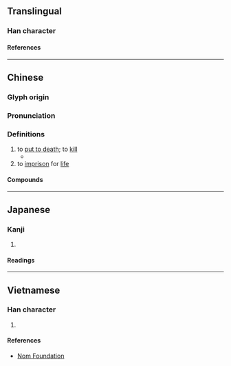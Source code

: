{{character info}}
==Translingual==

===Han character===
{{Han char|rn=78|rad=歹|as=09|sn=13|four=17214|canj=MNMEM,MNNEM|ids=⿰歹亟}}

====References====
{{Han ref|kx=0582.080|dkj=16517|dj=0975.090|hdz=21391.020|uh=6B9B}}

----

==Chinese==
{{zh-forms}}

===Glyph origin===
{{Han etym}}

===Pronunciation===
{{zh-pron
|m=jí
|c=gik1
|mc=y
|oc=y
|ma=
|cat=v
}}

===Definitions===
{{zh-hanzi}}

# to [[put to death]]; to [[kill]]
#* {{zh-x|鯀 殛 而 禹 興|tr=Gǔn '''jí''' ér Yǔ xīng|When Gun was '''put to death''', Yu was raised to office.|ref=Zuozhuan}}
# to [[imprison]] for [[life]]

====Compounds====
{{zh-der|殛斃|雷殛|誅殛}}

----

==Japanese==

===Kanji===
{{ja-kanji|grade=|rs=歹09}}

# {{rfdef|ja|sort=歹09}}

====Readings====
{{ja-readings
|on=きょく, こく
|kun=ころす
}}

----

==Vietnamese==

===Han character===
{{vi-readings|rs=歹09|reading=cức}}

# {{rfdef|vi|sort=歹09}}

====References====
* [http://nomfoundation.org/common/nom_details.php?codepoint=6b9b Nom Foundation]